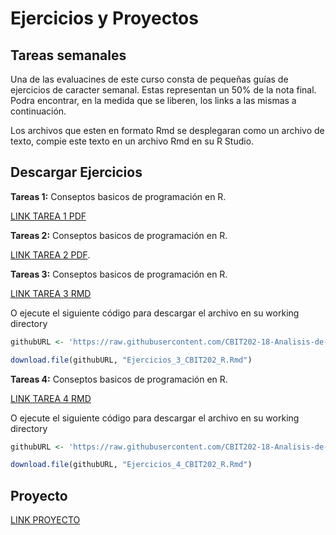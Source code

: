 # Ejercicios y Proyectos

## Tareas semanales

Una de las evaluacines de este curso consta de pequeñas guías de ejercicios de caracter semanal. Estas representan un 50% de la nota final. Podra encontrar, en la medida que se liberen, los links a las mismas a continuación.

Los archivos que esten en formato Rmd se desplegaran como un archivo de texto, compie este texto en un archivo Rmd en su R Studio.

## Descargar Ejercicios

**Tareas 1:** Conseptos basicos de programación en R.

[LINK TAREA 1 PDF](https://github.com/CBIT202-18-Analisis-de-datos-geo/Ejercicios_CBIT202/raw/main/RMarkdown/PDFs/Ejercicios_1_CBIT202_R.pdf)

**Tareas 2:** Conseptos basicos de programación en R.

[LINK TAREA 2 PDF](https://github.com/CBIT202-18-Analisis-de-datos-geo/Ejercicios_CBIT202/raw/main/RMarkdown/PDFs/Ejercicios_2_CBIT202_R.pdf).

**Tareas 3:** Conseptos basicos de programación en R.

[LINK TAREA 3 RMD](https://raw.githubusercontent.com/CBIT202-18-Analisis-de-datos-geo/Ejercicios_CBIT202/main/RMarkdown/Ejercicios_3_CBIT202_R.Rmd?raw=true)

O ejecute el siguiente código para descargar el archivo en su working directory

```r
githubURL <- 'https://raw.githubusercontent.com/CBIT202-18-Analisis-de-datos-geo/Ejercicios_CBIT202/main/RMarkdown/Ejercicios_3_CBIT202_R.Rmd'

download.file(githubURL, "Ejercicios_3_CBIT202_R.Rmd")
```

**Tareas 4:** Conseptos basicos de programación en R.

[LINK TAREA 4 RMD](https://raw.githubusercontent.com/CBIT202-18-Analisis-de-datos-geo/Ejercicios_CBIT202/main/RMarkdown/Ejercicios_4_CBIT202.Rmd?raw=true)

O ejecute el siguiente código para descargar el archivo en su working directory

```r
githubURL <- 'https://raw.githubusercontent.com/CBIT202-18-Analisis-de-datos-geo/Ejercicios_CBIT202/blob/main/RMarkdown/Ejercicios_4_CBIT202.Rmd'

download.file(githubURL, "Ejercicios_4_CBIT202_R.Rmd")
```

## **Proyecto**

[LINK PROYECTO](https://ecoinformatica.notion.site/Proyecto-de-programaci-n-cbit202-12933a5f83a1806e9f56c5728b9904e9?pvs=4)
